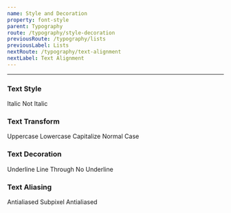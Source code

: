 ```yaml
---
name: Style and Decoration
property: font-style
parent: Typography
route: /typography/style-decoration
previousRoute: /typography/lists
previousLabel: Lists
nextRoute: /typography/text-alignment
nextLabel: Text Alignment
---
```


<UtilityInfo pattern="{style}" />

---

### Text Style

<Grid minWidth="200px">
  <InfoBox pattern="italic">
    <Box className="italic rounded bg-white">Italic</Box>
  </InfoBox>
  <InfoBox pattern="not-italic">
    <Box className="not-italic rounded bg-white">Not Italic</Box>
  </InfoBox>
</Grid>

### Text Transform

<Grid minWidth="200px">
  <InfoBox pattern="uppercase">
    <Box className="uppercase rounded bg-white">Uppercase</Box>
  </InfoBox>
  <InfoBox pattern="lowercase">
    <Box className="lowercase rounded bg-white">Lowercase</Box>
  </InfoBox>
  <InfoBox pattern="capitalize">
    <Box className="capitalize rounded bg-white">Capitalize</Box>
  </InfoBox>
  <InfoBox pattern="normal-case">
    <Box className="normal-case rounded bg-white">Normal Case</Box>
  </InfoBox>
</Grid>

### Text Decoration

<Grid minWidth="200px">
  <InfoBox pattern="underline">
    <Box className="underline rounded bg-white">Underline</Box>
  </InfoBox>
  <InfoBox pattern="line-through">
    <Box className="line-through rounded bg-white">Line Through</Box>
  </InfoBox>
  <InfoBox pattern="no-underline">
    <Box className="no-underline rounded bg-white">No Underline</Box>
  </InfoBox>
</Grid>

### Text Aliasing

<Grid minWidth="200px">
  <InfoBox pattern="antialiased">
    <Box className="antialiased rounded bg-white">Antialiased</Box>
  </InfoBox>
  <InfoBox pattern="subpixel-antialiased">
    <Box className="subpixel-antialiased rounded bg-white">
      Subpixel Antialiased
    </Box>
  </InfoBox>
</Grid>
